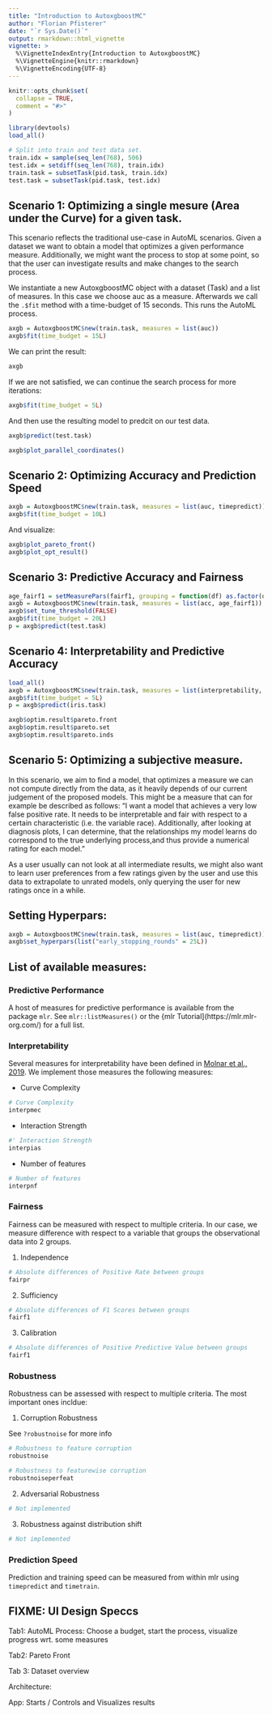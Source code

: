 ```yaml
---
title: "Introduction to AutoxgboostMC"
author: "Florian Pfisterer"
date: "`r Sys.Date()`"
output: rmarkdown::html_vignette
vignette: >
  %\VignetteIndexEntry{Introduction to AutoxgboostMC}
  %\VignetteEngine{knitr::rmarkdown}
  %\VignetteEncoding{UTF-8}
---
```


```r
knitr::opts_chunk$set(
  collapse = TRUE,
  comment = "#>"
)
```


```r
library(devtools)
load_all()

# Split into train and test data set.
train.idx = sample(seq_len(768), 506)
test.idx = setdiff(seq_len(768), train.idx)
train.task = subsetTask(pid.task, train.idx)
test.task = subsetTask(pid.task, test.idx)
```


## Scenario 1: Optimizing a single mesure (Area under the Curve) for a given task.

This scenario reflects the traditional use-case in AutoML scenarios.
Given a dataset we want to obtain a model that optimizes a given performance measure.
Additionally, we might want the process to stop at some point, so that the user
can investigate results and make changes to the search process.

We instantiate a new AutoxgboostMC object with a dataset (Task) and a list of measures.
In this case we choose auc as a measure.
Afterwards we call the `.$fit` method with a time-budget of $15$ seconds.
This runs the AutoML process.

```r
axgb = AutoxgboostMC$new(train.task, measures = list(auc))
axgb$fit(time_budget = 15L)
```

We can print the result:
```r
axgb
```


If we are not satisfied, we can continue the search process for more iterations:

```r
axgb$fit(time_budget = 5L)
```

And then use the resulting model to predcit on our test data.

```r
axgb$predict(test.task)
```


```r
axgb$plot_parallel_coordinates()
```



## Scenario 2: Optimizing Accuracy and Prediction Speed

```r
axgb = AutoxgboostMC$new(train.task, measures = list(auc, timepredict))
axgb$fit(time_budget = 10L)
```

And visualize:

```r
axgb$plot_pareto_front()
axgb$plot_opt_result()
```

## Scenario 3: Predictive Accuracy and Fairness

```r
age_fairf1 = setMeasurePars(fairf1, grouping = function(df) as.factor(df$age > 30))
axgb = AutoxgboostMC$new(train.task, measures = list(acc, age_fairf1))
axgb$set_tune_threshold(FALSE)
axgb$fit(time_budget = 20L)
p = axgb$predict(test.task)
```



## Scenario 4: Interpretability and Predictive Accuracy

```r
load_all()
axgb = AutoxgboostMC$new(train.task, measures = list(interpretability, timepredict))
axgb$fit(time_budget = 5L)
p = axgb$predict(iris.task)

axgb$optim.result$pareto.front
axgb$optim.result$pareto.set
axgb$optim.result$pareto.inds
```

## Scenario 5: Optimizing a subjective measure.

In this scenario, we aim to find a model, that optimizes a measure we can not compute directly from the data, as it heavily depends of our current judgement of the proposed models. This might be a measure that can for example be described as follows:
"I want a model that achieves a very low false positive rate. It needs to be interpretable and fair with respect to a certain characteristic (i.e. the variable race).
Additionally, after looking at diagnosis plots, I can determine, that the relationships my model learns do correspond to the true underlying process,and thus provide a numerical rating for each model."

As a user usually can not look at all intermediate results, we might also want to learn user preferences from a few ratings given by the user and use this data to extrapolate to unrated models, only querying the user for new ratings once in a while.


## Setting Hyperpars:

```r
axgb = AutoxgboostMC$new(train.task, measures = list(auc, timepredict))
axgb$set_hyperpars(list("early_stopping_rounds" = 25L))
```


## List of available measures:

### Predictive Performance

A host of measures for predictive performance is available from the package `mlr`.
See `mlr::listMeasures()` or the {mlr Tutorial](https://mlr.mlr-org.com/) for a full list.

### Interpretability
Several measures for interpretability have been defined in [Molnar et al., 2019](https://arxiv.org/abs/1904.03867).
We implement those measures the following measures:

- Curve Complexity

```r
# Curve Complexity
interpmec
```

- Interaction Strength

```r
#' Interaction Strength
interpias
```

- Number of features

```r
# Number of features
interpnf
```

### Fairness

Fairness can be measured with respect to multiple criteria. In our case, we measure difference
with respect to a variable that groups the observational data into 2 groups.

1. Independence

```r
# Absolute differences of Positive Rate between groups
fairpr
```


2. Sufficiency

```r
# Absolute differences of F1 Scores between groups
fairf1
```

3. Calibration

```r
# Absolute differences of Positive Predictive Value between groups
fairf1
```

### Robustness

Robustness can be assessed with respect to multiple criteria. The most important ones incldue:

1. Corruption Robustness

See `?robustnoise` for more info

```r
# Robustness to feature corruption
robustnoise

# Robustness to featurewise corruption
robustnoiseperfeat
```

2. Adversarial Robustness

```r
# Not implemented
```

3. Robustness against distribution shift

```r
# Not implemented
```

### Prediction Speed

Prediction and training speed can be measured from within mlr using `timepredict` and `timetrain`.





## FIXME: UI Design Speccs

Tab1: AutoML Process:
Choose a budget, start the process, visualize progress wrt. some measures

Tab2: Pareto Front

Tab 3: Dataset overview




Architecture:


App: Starts / Controls and Visualizes results
